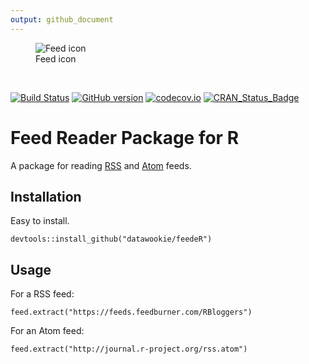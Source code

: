 ```yaml
---
output: github_document
---
```


<!-- README.md is generated from README.Rmd. Please edit that file -->

![Feed icon](https://upload.wikimedia.org/wikipedia/en/4/43/Feed-icon.svg)

<br>

[![Build Status](https://travis-ci.org/DataWookie/feedeR.svg?branch=master)](https://travis-ci.org/DataWookie/feedeR)
[![GitHub version](https://badge.fury.io/gh/DataWookie%2FfeedeR.svg)](https://badge.fury.io/gh/DataWookie%2FfeedeR)
[![codecov.io](https://codecov.io/github/DataWookie/feedeR/coverage.svg?branch=master)](https://codecov.io/github/DataWookie/feedeR?branch=master)
[![CRAN_Status_Badge](http://www.r-pkg.org/badges/version/feedeR)](https://cran.r-project.org/package=feedeR)

# Feed Reader Package for R

A package for reading [RSS](https://en.wikipedia.org/wiki/RSS) and [Atom](https://en.wikipedia.org/wiki/Atom_(standard)) feeds.

## Installation

Easy to install.

```
devtools::install_github("datawookie/feedeR")
```

## Usage

For a RSS feed:

```
feed.extract("https://feeds.feedburner.com/RBloggers")
```

For an Atom feed:

```
feed.extract("http://journal.r-project.org/rss.atom")
```
